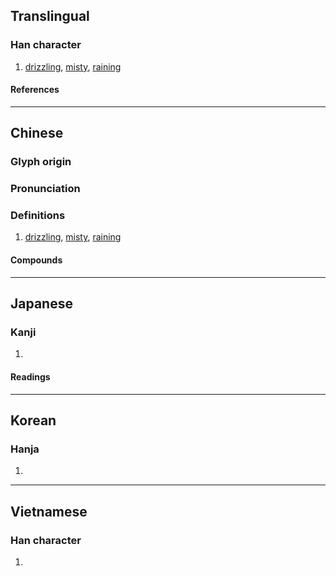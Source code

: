 {{also|蒙}}
{{character info/new}}
==Translingual==

===Han character===
{{Han char|rn=85|rad=水|as=14|sn=17|four=34132|canj=ETBO|ids=⿰氵蒙}}

# [[drizzle|drizzling]], [[misty]], [[rain]]ing

====References====
{{Han ref|kx=0655.300|dkj=18491|dj=1066.040|hdz=31753.010|uh=6FDB}}

----

==Chinese==
{{zh-forms|s=蒙|alt=靀}}

===Glyph origin===
{{Han etym}}

===Pronunciation===
{{zh-pron
|m=méng
|c=mung4
|md=móng
|mn=bông
|mc=y
|oc=y
|cat=a
}}

===Definitions===
{{zh-hanzi}}

# [[drizzle|drizzling]], [[misty]], [[rain]]ing

====Compounds====
{{zh-der|冥濛|凌濛初|涳濛|淡濛濛|溟濛|澒濛|濛昧|濛昧不清|濛汜|濛濛|濛濛細雨|濛鬆雨|濛鴻|灰濛濛|空濛|迷濛}}

----

==Japanese==

===Kanji===
{{ja-kanji|grade=9|rs=水14}}

# {{defn|lang=ja|sort=水14}}

====Readings====
{{ja-readings
|goon=む
|kanon=ぼう
|kanyoon=もう
|kun=うすぐら-い, くら-い, こさめ-
}}

----

==Korean==

===Hanja===
{{ko-hanja|몽}}

# {{defn|lang=ko|sort=水14}}

----

==Vietnamese==

===Han character===
{{vi-readings|rs=水14|reading=mông}}

# {{defn|lang=vi|sort=水14}}
